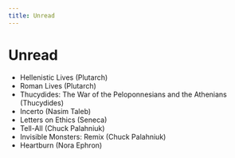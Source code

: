 ```yaml
---
title: Unread
---
```


# Unread

- Hellenistic Lives (Plutarch)
- Roman Lives (Plutarch)
- Thucydides: The War of the Peloponnesians and the Athenians (Thucydides)
- Incerto (Nasim Taleb)
- Letters on Ethics (Seneca)
- Tell-All (Chuck Palahniuk)
- Invisible Monsters: Remix (Chuck Palahniuk)
- Heartburn (Nora Ephron)
